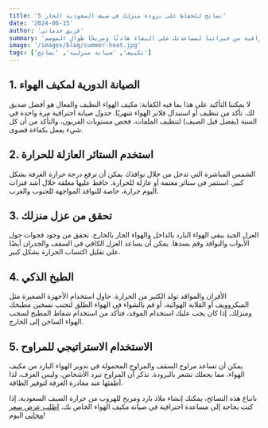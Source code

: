 ```yaml
---
title: '5 نصائح للحفاظ على برودة منزلك في صيف السعودية الحار'
date: '2024-06-15'
author: 'فريق خدماتي'
summary: 'الصيف في المملكة العربية السعودية يعني شيئًا واحدًا: حرارة شديدة. إليك خمس نصائح احترافية من خبرائنا لمساعدتك على البقاء هادئًا ومريحًا طوال الموسم.'
image: '/images/blog/summer-heat.jpg'
tags: ['تكييف', 'صيانة منزلية', 'نصائح']
---
```


## 1. الصيانة الدورية لمكيف الهواء

لا يمكننا التأكيد على هذا بما فيه الكفاية: مكيف الهواء النظيف والفعال هو أفضل صديق لك. تأكد من تنظيف أو استبدال فلاتر الهواء شهريًا. جدول صيانة احترافية مرة واحدة في السنة (يفضل قبل الصيف) لتنظيف الملفات، فحص مستويات الفريون، والتأكد من أن كل شيء يعمل بكفاءة قصوى.

## 2. استخدم الستائر العازلة للحرارة

الشمس المباشرة التي تدخل من خلال نوافذك يمكن أن ترفع درجة حرارة الغرفة بشكل كبير. استثمر في ستائر معتمة أو عازلة للحرارة. حافظ عليها مغلقة خلال أشد فترات اليوم حرارة، خاصة للنوافذ المواجهة للجنوب والغرب.

## 3. تحقق من عزل منزلك

العزل الجيد يبقي الهواء البارد بالداخل والهواء الحار بالخارج. تحقق من وجود فجوات حول الأبواب والنوافذ وقم بسدها. يمكن أن يساعد العزل الكافي في السقف والجدران أيضًا على تقليل اكتساب الحرارة بشكل كبير.

## 4. الطبخ الذكي

الأفران والمواقد تولد الكثير من الحرارة. حاول استخدام الأجهزة الصغيرة مثل الميكروويف أو القلاية الهوائية، أو قم بالشواء في الهواء الطلق لتجنب تسخين مطبخك ومنزلك. إذا كان يجب عليك استخدام الموقد، فتأكد من استخدام شفاط المطبخ لسحب الهواء الساخن إلى الخارج.

## 5. الاستخدام الاستراتيجي للمراوح

يمكن أن تساعد مراوح السقف والمراوح المحمولة في تدوير الهواء البارد من مكيف الهواء، مما يجعلك تشعر بالبرودة. تذكر أن المراوح تبرد الأشخاص، وليس الغرف، لذا أطفئها عند مغادرة الغرفة لتوفير الطاقة.

باتباع هذه النصائح، يمكنك إنشاء ملاذ بارد ومريح للهروب من حرارة الصيف السعودية. إذا كنت بحاجة إلى مساعدة احترافية في صيانة مكيف الهواء الخاص بك، [اطلب عرض سعر مجاني](/services/air-conditioning-hvac) اليوم!
